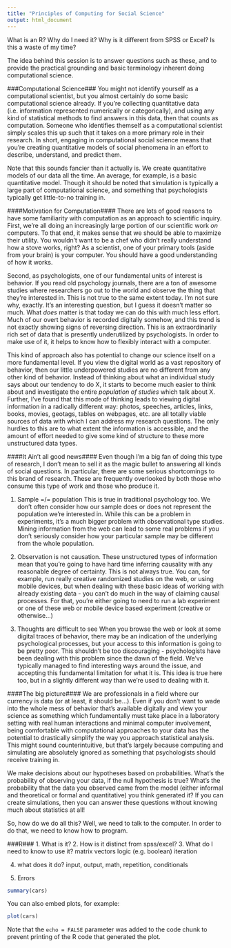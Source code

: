 ```yaml
---
title: "Principles of Computing for Social Science"
output: html_document
---
```


What is an R?  Why do I need it?  Why is it different from SPSS or Excel?  Is this a waste of my time?

The idea behind this session is to answer questions such as these, and to provide the practical grounding and basic terminology inherent doing computational science.

###Computational Science###
You might not identify yourself as a computational scientist, but you almost certainly do some basic computational science already.  If you're collecting quantitative data (i.e. information represented numerically or categorically), and using any kind of statistical methods to find answers in this data, then that counts as computation.  Someone who identifies themself as a computational scientist simply scales this up such that it takes on a more primary role in their research.  In short, engaging in computational social science means that you're creating quantitative models of social phenomena in an effort to describe, understand, and predict them.  

Note that this sounds fancier than it actually is.  We create quantitative models of our data all the time.  An average, for example, is a basic quantitative model.  Though it should be noted that simulation is typically a large part of computational science, and something that psychologists typically get little-to-no training in.

####Motivation for Computation####
There are lots of good reasons to have some familiarity with computation as an approach to scientific inquiry.  First, we're all doing an increasingly large portion of our scientific work *on* computers.  To that end, it makes sense that we should be able to maximize their utility.  You wouldn't want to be a chef who didn't really understand how a stove works, right?  As a scientist, one of your primary tools (aside from your brain) is your computer.  You should have a good understanding of how it works.

Second, as psychologists, one of our fundamental units of interest is behavior.  If you read old psychology journals, there are a ton of awesome studies where researchers go out to the world and observe the thing that they're interested in.  This is not true to the same extent today.  I'm not sure why, exactly.  It's an interesting question, but I guess it doesn't matter so much.  What *does* matter is that today we can do this with much less effort.  Much of our overt behavior is recorded digitally somehow, and this trend is not exactly showing signs of reversing direction.  This is an extraordinarily rich set of data that is presently underutilized by psychologists.  In order to make use of it, it helps to know how to flexibly interact with a computer.

This kind of approach also has potential to change our science itself on a more fundamental level.  If you view the digital world as a vast repository of behavior, then our little underpowered studies are no different from any other kind of behavior.  Instead of thinking about what an individual study says about our tendency to do X, it starts to become much easier to think about and investigate the entire *population of studies* which talk about X.  Further, I've found that this mode of thinking leads to viewing digital information in a radically different way:  photos, speeches, articles, links, books, movies, geotags, tables on webpages, etc. are all totally viable sources of data with which I can address my research questions.  The only hurdles to this are to what extent the information is accessible, and the amount of effort needed to give some kind of structure to these more unstructured data types.

####It Ain't all good news####
Even though I'm a big fan of doing this type of research, I don't mean to sell it as the magic bullet to answering all kinds of social questions.  In particular, there are some serious shortcomings to this brand of research.  These are frequently overlooked by both those who consume this type of work and those who produce it.

1.  Sample =/= population
  This is true in traditional psychology too.  We don't often consider how our sample does or does not represent the population we're interested in.  While this can be a problem in experiments, it's a much bigger problem with observational type studies.  Mining information from the web can lead to some real problems if you don't seriously consider how your particular sample may be different from the whole population.
  
2.  Observation is not causation.
These unstructured types of information mean that you're going to have hard time inferring causality with any reasonable degree of certainty.  This is not always true.  You can, for example, run really creative randomized studies on the web, or using mobile devices, but when dealing with these basic ideas of working with already existing data - you can't do much in the way of claiming causal processes.  For that, you're either going to need to run a lab experiment or one of these web or mobile device based experiment (creative or otherwise...)

3.  Thoughts are difficult to see
  When you browse the web or look at some digital traces of behavior, there may be an indication of the underlying psychological processes, but your access to this information is going to be pretty poor.  This shouldn't be too discouraging - psychologists have been dealing with this problem since the dawn of the field.  We've typically managed to find interesting ways around the issue, and accepting this fundamental limitation for what it is.  This idea is true here too, but in a slightly different way than we're used to dealing with it.
  
####The big picture####
We are professionals in a field where our currency is data (or at least, it should be...).  Even if you don't want to wade into the whole mess of behavior that's available digitally and view your science as something which fundamentally must take place in a laboratory setting with real human interactions and minimal computer involvement, being comfortable with computational approaches to your data has the potential to drastically simplify the way you approach statistical analysis.  This might sound counterintuitive, but that's largely because computing and simulating are absolutely ignored as something that psychologists should receive training in.

We make decisions about our hypotheses based on probabilities.  What's the probability of observing your data, if the null hypothesis is true?  What's the probability that the data you observed came from the model (either informal and theoretical or formal and quantitative) you think generated it?  If you can create simulations, then you can answer these questions without knowing much about statistics at all!

So, how do we do all this?  Well, we need to talk to the computer.  In order to do that, we need to know how to program.

###R###
1.  What is it?
2.  How is it distinct from spss/excel?
3.  What do I need to know to use it?
  matrix
  vectors
  logic (e.g. boolean)
  iteration

4.  what does it do?
  input, output, math, repetition, conditionals
  
5.  Errors
  



```r
summary(cars)
```

You can also embed plots, for example:

```r
plot(cars)
```

Note that the `echo = FALSE` parameter was added to the code chunk to prevent printing of the R code that generated the plot.
